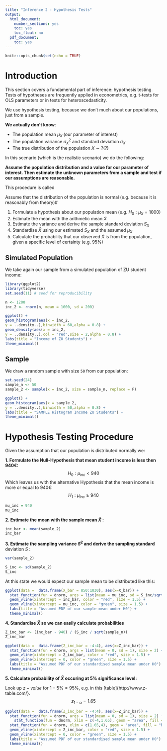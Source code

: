 ```yaml
---
title: "Inference 2 - Hypothesis Tests"
output:
  html_document:
    number_sections: yes
    toc: yes
    toc_float: no
  pdf_document:
    toc: yes
---
```


```r
knitr::opts_chunk$set(echo = TRUE)
```


# Introduction

This section covers a fundamental part of inference: hypothesis testing. Tests of hypotheses are frequently applied in econometrics, e.g. t-tests for OLS parameters or in tests for heteroscedasticity.

We use hypothesis testing, because we don't much about our populations, just from a sample.

**We actually don't know**:

- The population mean $\mu_X$ (our parameter of interest)
- The population variance $\sigma^2_X$ and standard deviation $\sigma_X$
- The true distribution of the population $X \sim ?(?)$

In this scenario (which is the realistic scenario) we do the following:

**Assume the population distribution and a value for our parameter of interest. Then estimate the unknown parameters from a sample and test if our assumptions are reasonable.**

This procedure is called 

Assume that the distribution of the population is normal (e.g. because it is reasonably from theory)#

1. Formulate a hypothesis about our population mean (e.g. $H_0:\mu_X = 1000$)
2. Estimate the mean with the arithmetic mean $\bar{X}$
3. Estimate the variance and derive the sample standard deviation $S_X$
4. Standardise $\bar{X}$ using our estimated $S_X$ and the assumed $\mu_X$
5. Calculate the probability that our observed $\bar{X}$ is from the population, given a specific level of certainty (e.g. $95 \%$)


## Simulated Population

We take again our sample from a simulated population of ZU student income:

```r
library(ggplot2)
library(tidyverse)
set.seed(11) # seed for reproducibility

n <- 1200
inc_2 <- rnorm(n, mean = 1000, sd = 200)

ggplot() +
geom_histogram(aes(x = inc_2,
y = ..density..),binwidth = 60,alpha = 0.8) +
geom_density(aes(x = inc_2,
y = ..density..),col = "red",size = 2,alpha = 0.8) +
labs(title = "Income of ZU Students") +
theme_minimal()

```

## Sample

We draw a random sample with size `50` from our population:

```r
set.seed(24)
sample_n <- 50
sample_2 <- sample(x = inc_2, size = sample_n, replace = F)
```



```r
ggplot() +
geom_histogram(aes(x = sample_2,
y = ..density..),binwidth = 50,alpha = 0.8) +
labs(title = "SAMPLE Histogram Income ZU Students") +
theme_minimal()
```

# Hypothesis Testing Procedure

Given the assumption that our population is distributed normally we:

**1. Formulate the Null-Hypothesis that mean student income is less then $940 €$:**
$$ H_0 : \mu_{inc} < 940  $$
Which leaves us with the alternative Hypothesis that the mean income is more or equal to $940€$:
$$ H_1: \mu_{inc} \geq 940 $$
```r
mu_inc = 940
mu_inc
```

**2. Estimate the mean with the sample mean $\bar{X}$ :**
```r
inc_bar <- mean(sample_2)
inc_bar
```

**3. Estimate the sampling variance $S^2$ and derive the sampling standard** deviation $S$ :
```r
var(sample_2)
```
```r
S_inc <- sd(sample_2)
S_inc
```

At this state we would expect our sample mean to be distributed like this:

```r
ggplot(data =  data.frame(X_bar = 850:1030), aes(x=X_bar)) +
  stat_function(fun = dnorm, args = list(mean = mu_inc, sd = S_inc/sqrt(sample_n)), size = 2) +
  geom_vline(xintercept = inc_bar, color = "red", size = 1.5) +
  geom_vline(xintercept = mu_inc, color = "green", size = 1.5) +
  labs(title = "Assumed PDF of our sample mean under H0") +
  theme_minimal()
```


**4. Standardise $\bar{X}$ so we can easily calculate probabilities**

```r
Z_inc_bar <- (inc_bar - 940) / (S_inc / sqrt(sample_n))
Z_inc_bar
```

```r
ggplot(data =  data.frame(Z_inc_bar = -4:4), aes(x=Z_inc_bar)) +
  stat_function(fun = dnorm, args = list(mean = 0, sd = 1), size = 2) +
  geom_vline(xintercept = Z_inc_bar, color = "red", size = 1.5) +
  geom_vline(xintercept = 0, color = "green", size = 1.5) +
  labs(title = "Assumed PDF of our standardised sample mean under H0") +
  theme_minimal()
```

**5. Calculate probability of $\bar{X}$ occuring at 5% significance level:**

Look up $z-value$ for $1-5\% = 95\%$, e.g. in this [table]{http://www.z-table.com/}.
$$ z_{1-\alpha} = 1.65 $$

```r
ggplot(data =  data.frame(Z_inc_bar = -4:4), aes(x=Z_inc_bar)) +
  stat_function(fun = dnorm, args = list(mean = 0, sd = 1), size = 2) +
    stat_function(fun = dnorm, xlim = c(-4,1.65), geom = "area", fill = "grey", alpha=0.5) +
  stat_function(fun = dnorm, xlim = c(1.65,4), geom = "area", fill = "black", alpha=0.5) +
  geom_vline(xintercept = Z_inc_bar, color = "red", size = 1.5) +
  geom_vline(xintercept = 0, color = "green", size = 1.5) +
  labs(title = "Assumed PDF of our standardised sample mean under H0") +
  theme_minimal()
```
